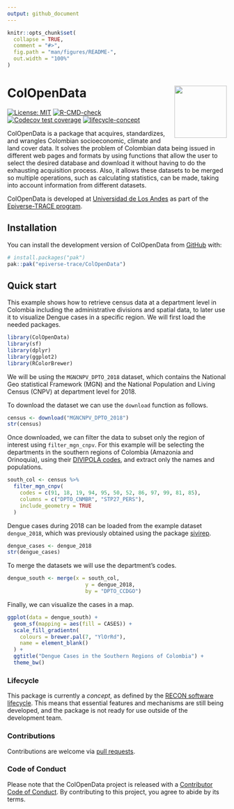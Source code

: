 ```yaml
---
output: github_document
---
```


<!-- README.md is generated from README.Rmd. Please edit that file. -->
<!-- The code to render this README is stored in .github/workflows/render-readme.yaml -->
<!-- Variables marked with double curly braces will be transformed beforehand: -->
<!-- `packagename` is extracted from the DESCRIPTION file -->
<!-- `gh_repo` is extracted via a special environment variable in GitHub Actions -->


```r
knitr::opts_chunk$set(
  collapse = TRUE,
  comment = "#>",
  fig.path = "man/figures/README-",
  out.width = "100%"
)
```

# ColOpenData <img src="man/figures/logo.svg" align="right" width="120" />

<!-- badges: start -->

[![License:
MIT](https://img.shields.io/badge/License-MIT-yellow.svg)](https://opensource.org/license/mit/)
[![R-CMD-check](https://github.com/epiverse-trace/ColOpenData/actions/workflows/R-CMD-check.yaml/badge.svg)](https://github.com/epiverse-trace/ColOpenData/actions/workflows/R-CMD-check.yaml)
[![Codecov test
coverage](https://codecov.io/gh/epiverse-trace/ColOpenData/branch/main/graph/badge.svg)](https://app.codecov.io/gh/epiverse-trace/ColOpenData?branch=main)
[![lifecycle-concept](https://raw.githubusercontent.com/reconverse/reconverse.github.io/master/images/badge-concept.svg)](https://www.reconverse.org/lifecycle.html#concept)
<!-- badges: end -->

ColOpenData is a package that acquires, standardizes, and wrangles Colombian
socioeconomic, climate and land cover data. It solves the problem of
Colombian data being issued in different web pages and formats by using functions that
allow the user to select the desired database and download it without having to do the
exhausting acquisition process. Also, it allows these datasets to be merged so multiple
operations, such as calculating statistics, can be made, taking into account information
from different datasets.

<!-- This sentence is optional and can be removed -->
ColOpenData is developed at [Universidad de Los
Andes](https://uniandes.edu.co/) as part of the [Epiverse-TRACE
program](https://data.org/initiatives/epiverse/).

## Installation

You can install the development version of ColOpenData from
[GitHub](https://github.com/) with:

``` r
# install.packages("pak")
pak::pak("epiverse-trace/ColOpenData")
```

## Quick start
This example shows how to retrieve census data at a department level in Colombia
including the administrative divisions and spatial data, to later use it to 
visualize Dengue cases in a specific region. We will first load the needed packages.
```r
library(ColOpenData)
library(sf)
library(dplyr)
library(ggplot2)
library(RColorBrewer)
```

We will be using the `MGNCNPV_DPTO_2018` dataset, which contains the National 
Geo statistical  Framework (MGN) and the National Population and Living Census 
(CNPV) at department level for 2018.

To download the dataset we can use the `download` function as follows.
```r
census <- download("MGNCNPV_DPTO_2018")
str(census)
```

Once downloaded, we can filter the data to subset only the region of interest
using `filter_mgn_cnpv`. For this example will be selecting the departments in 
the southern regions of Colombia (Amazonia and Orinoquia),
using their [DIVIPOLA codes](https://www.datos.gov.co/widgets/gdxc-w37w), and
extract only the names and populations.

```r
south_col <- census %>%
  filter_mgn_cnpv(
    codes = c(91, 18, 19, 94, 95, 50, 52, 86, 97, 99, 81, 85),
    columns = c("DPTO_CNMBR", "STP27_PERS"),
    include_geometry = TRUE
  )
```

Dengue cases during 2018 can be loaded from the example dataset `dengue_2018`,
which was previously obtained using the package [sivirep](https://epiverse-trace.github.io/sivirep/).
```r
dengue_cases <- dengue_2018
str(dengue_cases)
```

To merge the datasets we will use the department's codes.
```r
dengue_south <- merge(x = south_col, 
                         y = dengue_2018, 
                         by = "DPTO_CCDGO")
```

Finally, we can visualize the cases in a map.
```r
ggplot(data = dengue_south) +
  geom_sf(mapping = aes(fill = CASES)) +
  scale_fill_gradientn(
    colours = brewer.pal(7, "YlOrRd"),
    name = element_blank()
  ) +
  ggtitle("Dengue Cases in the Southern Regions of Colombia") +
  theme_bw()
```


### Lifecycle

This package is currently a *concept*, as defined by the [RECON software
lifecycle](https://www.reconverse.org/lifecycle.html). This means that essential
features and mechanisms are still being developed, and the package is not ready
for use outside of the development team.


### Contributions

Contributions are welcome via [pull requests](https://github.com/ColOpenData/pulls).

### Code of Conduct

Please note that the ColOpenData project is released with a 
[Contributor Code of Conduct](https://github.com/epiverse-trace/.github/blob/main/CODE_OF_CONDUCT.md).
By contributing to this project, you agree to abide by its terms.
